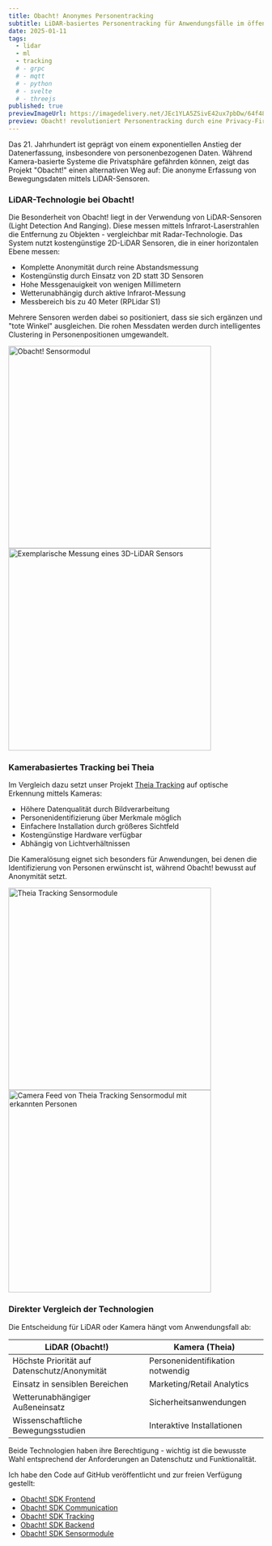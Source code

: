 ```yaml
---
title: Obacht! Anonymes Personentracking
subtitle: LiDAR-basiertes Personentracking für Anwendungsfälle im öffentlichen Raum
date: 2025-01-11
tags:
  - lidar
  - ml
  - tracking
  # - grpc
  # - mqtt
  # - python
  # - svelte
  # - threejs
published: true
previewImageUrl: https://imagedelivery.net/JEc1YLA5ZSivE42ux7pbDw/64f48e3b-bbc1-4dbb-1081-d47a9cb18f00/h=300
preview: Obacht! revolutioniert Personentracking durch eine Privacy-First Architektur, die mittels LiDAR-Sensoren und intelligenter Algorithmen anonyme Bewegungsdaten erfasst und in Echtzeit analysiert.
---
```


<script lang="ts">import Image from "$lib/components/Blog/Image.svelte";</script>

Das 21. Jahrhundert ist geprägt von einem exponentiellen Anstieg der Datenerfassung, insbesondere von personenbezogenen Daten. Während Kamera-basierte Systeme die Privatsphäre gefährden können, zeigt das Projekt "Obacht!" einen alternativen Weg auf: Die anonyme Erfassung von Bewegungsdaten mittels LiDAR-Sensoren.

### LiDAR-Technologie bei Obacht!

Die Besonderheit von Obacht! liegt in der Verwendung von LiDAR-Sensoren (Light Detection And Ranging). Diese messen mittels Infrarot-Laserstrahlen die Entfernung zu Objekten - vergleichbar mit Radar-Technologie. Das System nutzt kostengünstige 2D-LiDAR Sensoren, die in einer horizontalen Ebene messen:

- Komplette Anonymität durch reine Abstandsmessung
- Kostengünstig durch Einsatz von 2D statt 3D Sensoren
- Hohe Messgenauigkeit von wenigen Millimetern
- Wetterunabhängig durch aktive Infrarot-Messung
- Messbereich bis zu 40 Meter (RPLidar S1)

Mehrere Sensoren werden dabei so positioniert, dass sie sich ergänzen und "tote Winkel" ausgleichen. Die rohen Messdaten werden durch intelligentes Clustering in Personenpositionen umgewandelt.

<div class="flex flex-col items-center justify-evenly gap-10 sm:flex-row">
	<Image
		src="https://imagedelivery.net/JEc1YLA5ZSivE42ux7pbDw/6ab7ad8d-d85c-4cb6-849a-b9337e6e2600/h=400"
		alt="Obacht! Sensormodul"
		height="400"
	/>	<Image
		src="https://imagedelivery.net/JEc1YLA5ZSivE42ux7pbDw/db71eb28-2913-43d0-38bb-7f063915a500/h=400"
		alt="Exemplarische Messung eines 3D-LiDAR Sensors"
		height="400"
/>
	<!-- <div style="position: relative; padding-top: 56.00000000000001%;">
		<iframe
			src="https://customer-o8nynecjdyitknhq.cloudflarestream.com/aae3177760a2d1384d80b52700299b6f/iframe?muted=true&loop=true&autoplay=true&poster=https%3A%2F%2Fcustomer-o8nynecjdyitknhq.cloudflarestream.com%2Faae3177760a2d1384d80b52700299b6f%2Fthumbnails%2Fthumbnail.jpg%3Ftime%3D%26height%3D600&controls=false"
			loading="lazy"
			style="border: none; position: absolute; top: 0; left: 0; height: 100%; width: 100%;"
			allow="accelerometer; gyroscope; autoplay; encrypted-media; picture-in-picture;"
			allowfullscreen="true"
		></iframe>
	</div> -->
</div>

### Kamerabasiertes Tracking bei Theia

Im Vergleich dazu setzt unser Projekt [Theia Tracking](https://theia-tracking.de) auf optische Erkennung mittels Kameras:

- Höhere Datenqualität durch Bildverarbeitung
- Personenidentifizierung über Merkmale möglich
- Einfachere Installation durch größeres Sichtfeld
- Kostengünstige Hardware verfügbar
- Abhängig von Lichtverhältnissen

Die Kameralösung eignet sich besonders für Anwendungen, bei denen die Identifizierung von Personen erwünscht ist, während Obacht! bewusst auf Anonymität setzt.

<div class="flex flex-col items-center justify-evenly gap-10 sm:flex-row">
	<Image
		src="https://imagedelivery.net/JEc1YLA5ZSivE42ux7pbDw/22b7e9af-5c4e-4be7-f364-f1c44108c000/h=400"
		alt="Theia Tracking Sensormodule"
		height="400"
	/>
	<Image
		src="https://imagedelivery.net/JEc1YLA5ZSivE42ux7pbDw/f428e7e0-2355-4b62-ac05-a452e8de0300/h=400"
		alt="Camera Feed von Theia Tracking Sensormodul mit erkannten Personen"
		height="400"
	/>
</div>

### Direkter Vergleich der Technologien

Die Entscheidung für LiDAR oder Kamera hängt vom Anwendungsfall ab:

| LiDAR (Obacht!)                              | Kamera (Theia)                   |
| -------------------------------------------- | -------------------------------- |
| Höchste Priorität auf Datenschutz/Anonymität | Personenidentifikation notwendig |
| Einsatz in sensiblen Bereichen               | Marketing/Retail Analytics       |
| Wetterunabhängiger Außeneinsatz              | Sicherheitsanwendungen           |
| Wissenschaftliche Bewegungsstudien           | Interaktive Installationen       |

Beide Technologien haben ihre Berechtigung - wichtig ist die bewusste Wahl entsprechend der Anforderungen an Datenschutz und Funktionalität.

<!-- ### Die technische Umsetzung

Das System basiert auf einer modernen Microservice-Architektur, bei der verschiedene Komponenten über definierte Schnittstellen miteinander kommunizieren:

### Netzwerkprotokolle und Kommunikation

Die Kommunikation zwischen den Services erfolgt über verschiedene Protokolle:

- MQTT für die Telemetriedaten der Sensoren
- WebSocket für die Echtzeit-Kommunikation mit dem Frontend
- gRPC für die interne Service-Kommunikation

Ein zentraler Communication Service fungiert als "Single Source of Truth" und koordiniert den Datenaustausch zwischen allen Komponenten.

### Microservices mit gRPC

Die verschiedenen Services sind in unterschiedlichen Programmiersprachen implementiert und kommunizieren via gRPC:

- Sensor Module in C++ für die hardwarenahe Programmierung
- Communication Service in Go für optimale Performance
- Tracking Service in Python für Machine Learning Funktionen
- Frontend in TypeScript/Svelte für moderne Webtechnologien

### Visualisierung mit Three.js und Svelte

Das Frontend nutzt Three.js für die 3D-Visualisierung der Sensordaten in Echtzeit. Besondere Features:

- Orthogonale Kamera für 2D-ähnliche Darstellung
- Drag & Drop Controls für das Positioning von Sensoren
- Rotate Controls für die Ausrichtung
- Zoneneditor für die Definition von Tracking-Bereichen

Das UI wurde mit Svelte und SvelteKit umgesetzt und bietet:

- Reaktive Komponenten
- Globales State Management
- Server-Side Rendering
- Responsive Design

### ML-gestützte Objekterkennung

Die Objekterkennung erfolgt in einem dedizierten Machine Learning Service auf Python-Basis. Ein Multi-Stage Processing Pipeline filtert zunächst die Punktwolken durch definierte Region-of-Interest Masken – essentiell für das Ausschließen statischer Obstacles. Die verbleibenden Points werden mittels DBSCAN (Density-Based Spatial Clustering of Applications with Noise) zu Clustern aggregiert. Jedes Cluster repräsentiert einen Track, dessen Position durch den Centroid bestimmt wird.

Für eine robuste Detection werden multiple Sensoren in einem Mesh-Network angeordnet. Diese Redundanz kompensiert Occlusion-Effekte, die durch die Charakteristik einzelner Sensoren entstehen.

### Fazit

Das Projekt zeigt eindrucksvoll, wie moderne Softwarearchitektur und verschiedene Technologien zusammenspielen können, um ein skalierbares System für anonymes Personentracking zu realisieren. Der Microservice-Ansatz ermöglicht dabei eine flexible Erweiterung um neue Features.

Spannende Erweiterungsmöglichkeiten wären:

- Aufzeichnung und Wiedergabe von Messungen
- Integration von Raumplänen/Maps
- Verbesserte Personenerkennung durch ML
- Personenidentifizierung über mehrere Scans
- Abstandsmessungen

Das Projekt ist ein gelungenes Beispiel dafür, wie Technik im Dienste der Privatsphäre eingesetzt werden kann. -->

<div class="mt-20">
	<div class="mx-auto flex items-center justify-center gap-4 rounded-md bg-white-600 p-10 no-underline max-sm:flex-col sm:gap-10">
		<i class="fa-regular fa-code text-4xl"></i>
		<span class="max-sm:text-center">
			<span class="text-md leading-none">
				Ich habe den Code auf GitHub veröffentlicht und zur freien Verfügung gestellt:
			</span>
			<ul>
				<li>
					<a href="https://github.com/v-rogg/obacht-sdk-frontend">Obacht! SDK Frontend</a>
				</li>
				<li>
					<a href="https://github.com/v-rogg/obacht-sdk-communication">Obacht! SDK Communication</a>
				</li>
				<li>
					<a href="https://github.com/v-rogg/obacht-sdk-tracking">Obacht! SDK Tracking</a>
				</li>
				<li>
					<a href="https://github.com/v-rogg/obacht-sdk-backend">Obacht! SDK Backend</a>
				</li>
				<li>
					<a href="https://github.com/v-rogg/obacht-sdk-sensormodule">Obacht! SDK Sensormodule</a>
				</li>
			</ul>
		</span>
	</div>
</div>
